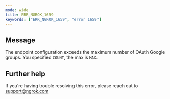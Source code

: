 ```yaml
---
mode: wide
title: ERR_NGROK_1659
keywords: ["ERR_NGROK_1659", "error 1659"]
---
```


## Message

The endpoint configuration exceeds the maximum number of OAuth Google groups. You specified `COUNT`, the max is `MAX`.

## Further help

If you're having trouble resolving this error, please reach out to [support@ngrok.com](mailto:support@ngrok.com?subject=Help%20with%20ERR_NGROK_1659)
